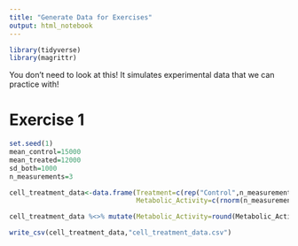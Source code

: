 ```yaml
---
title: "Generate Data for Exercises"
output: html_notebook
---
```


```r
library(tidyverse)
library(magrittr)
```


You don't need to look at this! It simulates experimental data that we can practice with!

# Exercise 1

```r
set.seed(1)
mean_control=15000
mean_treated=12000
sd_both=1000
n_measurements=3

cell_treatment_data<-data.frame(Treatment=c(rep("Control",n_measurements),rep("Treated",n_measurements)),
                                Metabolic_Activity=c(rnorm(n_measurements,mean_control,sd_both),rnorm(n_measurements,mean_treated,sd_both)))

cell_treatment_data %<>% mutate(Metabolic_Activity=round(Metabolic_Activity))

write_csv(cell_treatment_data,"cell_treatment_data.csv")
```

